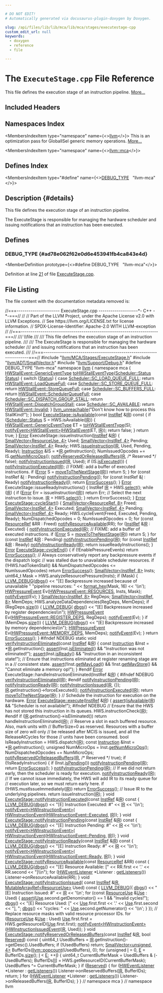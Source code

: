 ```yaml
---

# DO NOT EDIT!
# Automatically generated via docusaurus-plugin-doxygen by Doxygen.

slug: /api/files/lib/lib/mca/lib/mca/stages/executestage-cpp
custom_edit_url: null
keywords:
  - doxygen
  - reference
  - file

---
```





# The `ExecuteStage.cpp` File Reference

<DoxygenPage pluginConfig={pluginConfig}>

This file defines the execution stage of an instruction pipeline. <a href="#details">More...</a>

## Included Headers

<IncludesList>
<IncludesListItem
  filePath="llvm/MCA/Stages/ExecuteStage.h"
  permalink="/docs/api/files/include/include/llvm/include/llvm/mca/include/llvm/mca/stages/executestage-h"
  isLocal="true" />
<IncludesListItem
  filePath="llvm/ADT/SmallVector.h"
  permalink="/docs/api/files/include/include/llvm/include/llvm/adt/smallvector-h"
  isLocal="true" />
<IncludesListItem
  filePath="llvm/Support/Debug.h"
  permalink="/docs/api/files/include/include/llvm/include/llvm/support/debug-h"
  isLocal="true" />
</IncludesList>

## Namespaces Index

<MembersIndex>

<MembersIndexItem
  type="namespace"
  name={<><a href="/docs/api/namespaces/llvm">llvm</a></>}>
This is an optimization pass for GlobalISel generic memory operations. <a href="/docs/api/namespaces/llvm/#details">More...</a>
</MembersIndexItem>

<MembersIndexItem
  type="namespace"
  name={<><a href="/docs/api/namespaces/llvm/mca">llvm::mca</a></>}>
</MembersIndexItem>

</MembersIndex>

## Defines Index

<MembersIndex>

<MembersIndexItem
  type="#define"
  name={<><a href="#ad78e062f62e0d6e453941fb4ca843e4d">DEBUG&#95;TYPE</a>&nbsp;&nbsp;&nbsp;&quot;llvm-mca&quot;</>}>
</MembersIndexItem>

</MembersIndex>

## Description {#details}

This file defines the execution stage of an instruction pipeline.

The ExecuteStage is responsible for managing the hardware scheduler and issuing notifications that an instruction has been executed.

<SectionDefinition>

## Defines

### DEBUG&#95;TYPE {#ad78e062f62e0d6e453941fb4ca843e4d}

<MemberDefinition
  prototype={<>#define DEBUG&#95;TYPE&nbsp;&nbsp;&nbsp;&quot;llvm-mca&quot;</>}>

Definition at line <a href="#l00021">21</a> of file <a href="/docs/api/files/lib/lib/mca/lib/mca/stages/executestage-cpp">ExecuteStage.cpp</a>.
</MemberDefinition>

</SectionDefinition>

## File Listing

The file content with the documentation metadata removed is:

<ProgramListing>

<Link id="l00001" /><CodeLine lineNumber="1"><span class="doxyHighlightComment">//===---------------------- ExecuteStage.cpp --------------------&#42;- C++ -&#42;-===//</span></CodeLine>
<Link id="l00002" /><CodeLine lineNumber="2"><span class="doxyHighlightComment">//</span></CodeLine>
<Link id="l00003" /><CodeLine lineNumber="3"><span class="doxyHighlightComment">// Part of the LLVM Project, under the Apache License v2.0 with LLVM Exceptions.</span></CodeLine>
<Link id="l00004" /><CodeLine lineNumber="4"><span class="doxyHighlightComment">// See https://llvm.org/LICENSE.txt for license information.</span></CodeLine>
<Link id="l00005" /><CodeLine lineNumber="5"><span class="doxyHighlightComment">// SPDX-License-Identifier: Apache-2.0 WITH LLVM-exception</span></CodeLine>
<Link id="l00006" /><CodeLine lineNumber="6"><span class="doxyHighlightComment">//</span></CodeLine>
<Link id="l00007" /><CodeLine lineNumber="7"><span class="doxyHighlightComment">//===----------------------------------------------------------------------===//</span></CodeLine>
<Link id="l00008" /><CodeLine lineNumber="8"><span class="doxyHighlightComment">/// \\file</span></CodeLine>
<Link id="l00009" /><CodeLine lineNumber="9"><span class="doxyHighlightComment">///</span></CodeLine>
<Link id="l00010" /><CodeLine lineNumber="10"><span class="doxyHighlightComment">/// This file defines the execution stage of an instruction pipeline.</span></CodeLine>
<Link id="l00011" /><CodeLine lineNumber="11"><span class="doxyHighlightComment">///</span></CodeLine>
<Link id="l00012" /><CodeLine lineNumber="12"><span class="doxyHighlightComment">/// The ExecuteStage is responsible for managing the hardware scheduler</span></CodeLine>
<Link id="l00013" /><CodeLine lineNumber="13"><span class="doxyHighlightComment">/// and issuing notifications that an instruction has been executed.</span></CodeLine>
<Link id="l00014" /><CodeLine lineNumber="14"><span class="doxyHighlightComment">///</span></CodeLine>
<Link id="l00015" /><CodeLine lineNumber="15"><span class="doxyHighlightComment">//===----------------------------------------------------------------------===//</span></CodeLine>
<Link id="l00016" /><CodeLine lineNumber="16"></CodeLine>
<Link id="l00017" /><CodeLine lineNumber="17"><span class="doxyHighlightPreprocessor">#include &quot;<a href="/docs/api/files/include/include/llvm/include/llvm/mca/include/llvm/mca/stages/executestage-h">llvm/MCA/Stages/ExecuteStage.h</a>&quot;</span></CodeLine>
<Link id="l00018" /><CodeLine lineNumber="18"><span class="doxyHighlightPreprocessor">#include &quot;<a href="/docs/api/files/include/include/llvm/include/llvm/adt/smallvector-h">llvm/ADT/SmallVector.h</a>&quot;</span></CodeLine>
<Link id="l00019" /><CodeLine lineNumber="19"><span class="doxyHighlightPreprocessor">#include &quot;<a href="/docs/api/files/include/include/llvm/include/llvm/support/debug-h">llvm/Support/Debug.h</a>&quot;</span></CodeLine>
<Link id="l00020" /><CodeLine lineNumber="20"></CodeLine>
<Link id="l00021" /><CodeLine lineNumber="21" lineLink="#ad78e062f62e0d6e453941fb4ca843e4d"><span class="doxyHighlightPreprocessor">#define DEBUG&#95;TYPE &quot;llvm-mca&quot;</span></CodeLine>
<Link id="l00022" /><CodeLine lineNumber="22"></CodeLine>
<Link id="l00023" /><CodeLine lineNumber="23"><span class="doxyHighlightKeyword">namespace </span><span class="doxyHighlight"><a href="/docs/api/namespaces/llvm">llvm</a> &#123;</span></CodeLine>
<Link id="l00024" /><CodeLine lineNumber="24"><span class="doxyHighlightKeyword">namespace </span><span class="doxyHighlight">mca &#123;</span></CodeLine>
<Link id="l00025" /><CodeLine lineNumber="25"></CodeLine>
<Link id="l00026" /><CodeLine lineNumber="26" lineLink="/docs/api/namespaces/llvm/mca/#a4e0584cf8ec1e7f29ca720acc8916308"><span class="doxyHighlight"><a href="/docs/api/classes/llvm/mca/hwstallevent/#ae2a9fbbe845b11d6e6b420cc03b36bfe">HWStallEvent::GenericEventType</a> <a href="/docs/api/namespaces/llvm/mca/#a4e0584cf8ec1e7f29ca720acc8916308">toHWStallEventType</a>(<a href="/docs/api/classes/llvm/mca/scheduler/#a00e7e6b87078e432076de80b74dc6251">Scheduler::Status</a> <a href="/docs/api/structs/status">Status</a>) &#123;</span></CodeLine>
<Link id="l00027" /><CodeLine lineNumber="27"><span class="doxyHighlight">  </span><span class="doxyHighlightKeywordFlow">switch</span><span class="doxyHighlight"> (<a href="/docs/api/structs/status">Status</a>) &#123;</span></CodeLine>
<Link id="l00028" /><CodeLine lineNumber="28"><span class="doxyHighlight">  </span><span class="doxyHighlightKeywordFlow">case</span><span class="doxyHighlight"> <a href="/docs/api/classes/llvm/mca/scheduler/#a00e7e6b87078e432076de80b74dc6251a079edf3c8469d81f403046bcb58ba8a9">Scheduler::SC&#95;LOAD&#95;QUEUE&#95;FULL</a>:</span></CodeLine>
<Link id="l00029" /><CodeLine lineNumber="29"><span class="doxyHighlight">    </span><span class="doxyHighlightKeywordFlow">return</span><span class="doxyHighlight"> <a href="/docs/api/classes/llvm/mca/hwstallevent/#ae2a9fbbe845b11d6e6b420cc03b36bfea616d68f09643a599635a6b288985f66d">HWStallEvent::LoadQueueFull</a>;</span></CodeLine>
<Link id="l00030" /><CodeLine lineNumber="30"><span class="doxyHighlight">  </span><span class="doxyHighlightKeywordFlow">case</span><span class="doxyHighlight"> <a href="/docs/api/classes/llvm/mca/scheduler/#a00e7e6b87078e432076de80b74dc6251a5260919cd474bd3101720c9ad53ce962">Scheduler::SC&#95;STORE&#95;QUEUE&#95;FULL</a>:</span></CodeLine>
<Link id="l00031" /><CodeLine lineNumber="31"><span class="doxyHighlight">    </span><span class="doxyHighlightKeywordFlow">return</span><span class="doxyHighlight"> <a href="/docs/api/classes/llvm/mca/hwstallevent/#ae2a9fbbe845b11d6e6b420cc03b36bfeaef9e06654d5b71d1f82fbdc7a3974748">HWStallEvent::StoreQueueFull</a>;</span></CodeLine>
<Link id="l00032" /><CodeLine lineNumber="32"><span class="doxyHighlight">  </span><span class="doxyHighlightKeywordFlow">case</span><span class="doxyHighlight"> <a href="/docs/api/classes/llvm/mca/scheduler/#a00e7e6b87078e432076de80b74dc6251ac32c3257dbcf2b454cc6a5e9fa4e8add">Scheduler::SC&#95;BUFFERS&#95;FULL</a>:</span></CodeLine>
<Link id="l00033" /><CodeLine lineNumber="33"><span class="doxyHighlight">    </span><span class="doxyHighlightKeywordFlow">return</span><span class="doxyHighlight"> <a href="/docs/api/classes/llvm/mca/hwstallevent/#ae2a9fbbe845b11d6e6b420cc03b36bfea591c5fa7c65121dbb25aed287f1bccfc">HWStallEvent::SchedulerQueueFull</a>;</span></CodeLine>
<Link id="l00034" /><CodeLine lineNumber="34"><span class="doxyHighlight">  </span><span class="doxyHighlightKeywordFlow">case</span><span class="doxyHighlight"> <a href="/docs/api/classes/llvm/mca/scheduler/#a00e7e6b87078e432076de80b74dc6251aaa61622c14b5d6d866d685a5d0ca1cf3">Scheduler::SC&#95;DISPATCH&#95;GROUP&#95;STALL</a>:</span></CodeLine>
<Link id="l00035" /><CodeLine lineNumber="35"><span class="doxyHighlight">    </span><span class="doxyHighlightKeywordFlow">return</span><span class="doxyHighlight"> <a href="/docs/api/classes/llvm/mca/hwstallevent/#ae2a9fbbe845b11d6e6b420cc03b36bfeaaf4d54cc1f598419c7036119e840ffb0">HWStallEvent::DispatchGroupStall</a>;</span></CodeLine>
<Link id="l00036" /><CodeLine lineNumber="36"><span class="doxyHighlight">  </span><span class="doxyHighlightKeywordFlow">case</span><span class="doxyHighlight"> <a href="/docs/api/classes/llvm/mca/scheduler/#a00e7e6b87078e432076de80b74dc6251a30471692f55d488e4f76cf1d3f34e6d7">Scheduler::SC&#95;AVAILABLE</a>:</span></CodeLine>
<Link id="l00037" /><CodeLine lineNumber="37"><span class="doxyHighlight">    </span><span class="doxyHighlightKeywordFlow">return</span><span class="doxyHighlight"> <a href="/docs/api/classes/llvm/mca/hwstallevent/#ae2a9fbbe845b11d6e6b420cc03b36bfeabf1a151e95c703975f7072cfb63fd649">HWStallEvent::Invalid</a>;</span></CodeLine>
<Link id="l00038" /><CodeLine lineNumber="38"><span class="doxyHighlight">  &#125;</span></CodeLine>
<Link id="l00039" /><CodeLine lineNumber="39"></CodeLine>
<Link id="l00040" /><CodeLine lineNumber="40"><span class="doxyHighlight">  <a href="/docs/api/files/include/include/llvm/include/llvm/support/errorhandling-h/#ace243f5c25697a1107cce46626b3dc94">llvm&#95;unreachable</a>(</span><span class="doxyHighlightStringLiteral">&quot;Don&#39;t know how to process this StallKind!&quot;</span><span class="doxyHighlight">);</span></CodeLine>
<Link id="l00041" /><CodeLine lineNumber="41"><span class="doxyHighlight">&#125;</span></CodeLine>
<Link id="l00042" /><CodeLine lineNumber="42"></CodeLine>
<Link id="l00043" /><CodeLine lineNumber="43" lineLink="/docs/api/classes/llvm/mca/executestage/#a2f475f283edc7f4c973b827eb341378f"><span class="doxyHighlightKeywordType">bool</span><span class="doxyHighlight"> <a href="/docs/api/classes/llvm/mca/executestage/#a2f475f283edc7f4c973b827eb341378f">ExecuteStage::isAvailable</a>(</span><span class="doxyHighlightKeyword">const</span><span class="doxyHighlight"> <a href="/docs/api/classes/llvm/mca/instref">InstRef</a> &amp;<a href="/docs/api/files/lib/lib/codegen/lib/codegen/globalisel/legalizer-cpp/#a05ab4853f7153e537774d02580e761ec">IR</a>)</span><span class="doxyHighlightKeyword"> const </span><span class="doxyHighlight">&#123;</span></CodeLine>
<Link id="l00044" /><CodeLine lineNumber="44"><span class="doxyHighlight">  </span><span class="doxyHighlightKeywordFlow">if</span><span class="doxyHighlight"> (<a href="/docs/api/classes/llvm/mca/scheduler/#a00e7e6b87078e432076de80b74dc6251">Scheduler::Status</a> S = HWS.isAvailable(<a href="/docs/api/files/lib/lib/codegen/lib/codegen/globalisel/legalizer-cpp/#a05ab4853f7153e537774d02580e761ec">IR</a>)) &#123;</span></CodeLine>
<Link id="l00045" /><CodeLine lineNumber="45"><span class="doxyHighlight">    <a href="/docs/api/classes/llvm/mca/hwstallevent/#ae2a9fbbe845b11d6e6b420cc03b36bfe">HWStallEvent::GenericEventType</a> ET = <a href="/docs/api/namespaces/llvm/mca/#a4e0584cf8ec1e7f29ca720acc8916308">toHWStallEventType</a>(S);</span></CodeLine>
<Link id="l00046" /><CodeLine lineNumber="46"><span class="doxyHighlight">    <a href="/docs/api/classes/llvm/mca/stage/#a5a2650a836659cbcb7639c1e9d8582bd">notifyEvent&lt;HWStallEvent&gt;</a>(<a href="/docs/api/classes/llvm/mca/hwstallevent">HWStallEvent</a>(ET, <a href="/docs/api/files/lib/lib/codegen/lib/codegen/globalisel/legalizer-cpp/#a05ab4853f7153e537774d02580e761ec">IR</a>));</span></CodeLine>
<Link id="l00047" /><CodeLine lineNumber="47"><span class="doxyHighlight">    </span><span class="doxyHighlightKeywordFlow">return</span><span class="doxyHighlight"> </span><span class="doxyHighlightKeyword">false</span><span class="doxyHighlight">;</span></CodeLine>
<Link id="l00048" /><CodeLine lineNumber="48"><span class="doxyHighlight">  &#125;</span></CodeLine>
<Link id="l00049" /><CodeLine lineNumber="49"></CodeLine>
<Link id="l00050" /><CodeLine lineNumber="50"><span class="doxyHighlight">  </span><span class="doxyHighlightKeywordFlow">return</span><span class="doxyHighlight"> </span><span class="doxyHighlightKeyword">true</span><span class="doxyHighlight">;</span></CodeLine>
<Link id="l00051" /><CodeLine lineNumber="51"><span class="doxyHighlight">&#125;</span></CodeLine>
<Link id="l00052" /><CodeLine lineNumber="52"></CodeLine>
<Link id="l00053" /><CodeLine lineNumber="53"><span class="doxyHighlight"><a href="/docs/api/classes/llvm/error">Error</a> ExecuteStage::issueInstruction(<a href="/docs/api/classes/llvm/mca/instref">InstRef</a> &amp;<a href="/docs/api/files/lib/lib/codegen/lib/codegen/globalisel/legalizer-cpp/#a05ab4853f7153e537774d02580e761ec">IR</a>) &#123;</span></CodeLine>
<Link id="l00054" /><CodeLine lineNumber="54"><span class="doxyHighlight">  <a href="/docs/api/classes/llvm/smallvector">SmallVector&lt;ResourceUse, 4&gt;</a> Used;</span></CodeLine>
<Link id="l00055" /><CodeLine lineNumber="55"><span class="doxyHighlight">  <a href="/docs/api/classes/llvm/smallvector">SmallVector&lt;InstRef, 4&gt;</a> Pending;</span></CodeLine>
<Link id="l00056" /><CodeLine lineNumber="56"><span class="doxyHighlight">  <a href="/docs/api/classes/llvm/smallvector">SmallVector&lt;InstRef, 4&gt;</a> Ready;</span></CodeLine>
<Link id="l00057" /><CodeLine lineNumber="57"></CodeLine>
<Link id="l00058" /><CodeLine lineNumber="58"><span class="doxyHighlight">  HWS.<a href="/docs/api/classes/llvm/mca/scheduler/#a216ffefe6fe4a2b566a72228c0bd763d">issueInstruction</a>(<a href="/docs/api/files/lib/lib/codegen/lib/codegen/globalisel/legalizer-cpp/#a05ab4853f7153e537774d02580e761ec">IR</a>, Used, Pending, Ready);</span></CodeLine>
<Link id="l00059" /><CodeLine lineNumber="59"><span class="doxyHighlight">  <a href="/docs/api/classes/llvm/mca/instruction">Instruction</a> &amp;IS = &#42;<a href="/docs/api/files/lib/lib/codegen/lib/codegen/globalisel/legalizer-cpp/#a05ab4853f7153e537774d02580e761ec">IR</a>.getInstruction();</span></CodeLine>
<Link id="l00060" /><CodeLine lineNumber="60"><span class="doxyHighlight">  NumIssuedOpcodes += IS.<a href="/docs/api/classes/llvm/mca/instructionbase/#a4087002e3862771c1973a3df268c97d3">getNumMicroOps</a>();</span></CodeLine>
<Link id="l00061" /><CodeLine lineNumber="61"></CodeLine>
<Link id="l00062" /><CodeLine lineNumber="62"><span class="doxyHighlight">  <a href="/docs/api/classes/llvm/mca/executestage/#a835477504117bd95fb32a9ea60e4b42b">notifyReservedOrReleasedBuffers</a>(<a href="/docs/api/files/lib/lib/codegen/lib/codegen/globalisel/legalizer-cpp/#a05ab4853f7153e537774d02580e761ec">IR</a>, </span><span class="doxyHighlightComment">/&#42; Reserved &#42;/</span><span class="doxyHighlight"> </span><span class="doxyHighlightKeyword">false</span><span class="doxyHighlight">);</span></CodeLine>
<Link id="l00063" /><CodeLine lineNumber="63"></CodeLine>
<Link id="l00064" /><CodeLine lineNumber="64"><span class="doxyHighlight">  <a href="/docs/api/classes/llvm/mca/executestage/#a77887564c07f9dd27b7ad75b5f8bfeb2">notifyInstructionIssued</a>(<a href="/docs/api/files/lib/lib/codegen/lib/codegen/globalisel/legalizer-cpp/#a05ab4853f7153e537774d02580e761ec">IR</a>, Used);</span></CodeLine>
<Link id="l00065" /><CodeLine lineNumber="65"><span class="doxyHighlight">  </span><span class="doxyHighlightKeywordFlow">if</span><span class="doxyHighlight"> (IS.<a href="/docs/api/classes/llvm/mca/instruction/#a12eb7cffeb144db46e8dfe35063a8d90">isExecuted</a>()) &#123;</span></CodeLine>
<Link id="l00066" /><CodeLine lineNumber="66"><span class="doxyHighlight">    <a href="/docs/api/classes/llvm/mca/executestage/#a4ddf17adf885048e4c25d9d0449aa4b8">notifyInstructionExecuted</a>(<a href="/docs/api/files/lib/lib/codegen/lib/codegen/globalisel/legalizer-cpp/#a05ab4853f7153e537774d02580e761ec">IR</a>);</span></CodeLine>
<Link id="l00067" /><CodeLine lineNumber="67"><span class="doxyHighlight">    </span><span class="doxyHighlightComment">// FIXME: add a buffer of executed instructions.</span></CodeLine>
<Link id="l00068" /><CodeLine lineNumber="68"><span class="doxyHighlight">    </span><span class="doxyHighlightKeywordFlow">if</span><span class="doxyHighlight"> (<a href="/docs/api/classes/llvm/error">Error</a> S = <a href="/docs/api/classes/llvm/mca/stage/#a5816a1de7e5ac29482ac337385e120c2">moveToTheNextStage</a>(<a href="/docs/api/files/lib/lib/codegen/lib/codegen/globalisel/legalizer-cpp/#a05ab4853f7153e537774d02580e761ec">IR</a>))</span></CodeLine>
<Link id="l00069" /><CodeLine lineNumber="69"><span class="doxyHighlight">      </span><span class="doxyHighlightKeywordFlow">return</span><span class="doxyHighlight"> S;</span></CodeLine>
<Link id="l00070" /><CodeLine lineNumber="70"><span class="doxyHighlight">  &#125;</span></CodeLine>
<Link id="l00071" /><CodeLine lineNumber="71"></CodeLine>
<Link id="l00072" /><CodeLine lineNumber="72"><span class="doxyHighlight">  </span><span class="doxyHighlightKeywordFlow">for</span><span class="doxyHighlight"> (</span><span class="doxyHighlightKeyword">const</span><span class="doxyHighlight"> InstRef &amp;<a href="/docs/api/files/lib/lib/support/md5-cpp/#ac0eafdc9ee161b71e7af98af736952fd">I</a> : Pending)</span></CodeLine>
<Link id="l00073" /><CodeLine lineNumber="73"><span class="doxyHighlight">    <a href="/docs/api/classes/llvm/mca/executestage/#abc4b047857e33ad1c0049c77c80ca62b">notifyInstructionPending</a>(<a href="/docs/api/files/lib/lib/support/md5-cpp/#ac0eafdc9ee161b71e7af98af736952fd">I</a>);</span></CodeLine>
<Link id="l00074" /><CodeLine lineNumber="74"></CodeLine>
<Link id="l00075" /><CodeLine lineNumber="75"><span class="doxyHighlight">  </span><span class="doxyHighlightKeywordFlow">for</span><span class="doxyHighlight"> (</span><span class="doxyHighlightKeyword">const</span><span class="doxyHighlight"> InstRef &amp;<a href="/docs/api/files/lib/lib/support/md5-cpp/#ac0eafdc9ee161b71e7af98af736952fd">I</a> : Ready)</span></CodeLine>
<Link id="l00076" /><CodeLine lineNumber="76"><span class="doxyHighlight">    <a href="/docs/api/classes/llvm/mca/executestage/#a9fb6fe9824e5ece03a031ed4091027c6">notifyInstructionReady</a>(<a href="/docs/api/files/lib/lib/support/md5-cpp/#ac0eafdc9ee161b71e7af98af736952fd">I</a>);</span></CodeLine>
<Link id="l00077" /><CodeLine lineNumber="77"><span class="doxyHighlight">  </span><span class="doxyHighlightKeywordFlow">return</span><span class="doxyHighlight"> <a href="/docs/api/classes/llvm/errorsuccess">ErrorSuccess</a>();</span></CodeLine>
<Link id="l00078" /><CodeLine lineNumber="78"><span class="doxyHighlight">&#125;</span></CodeLine>
<Link id="l00079" /><CodeLine lineNumber="79"></CodeLine>
<Link id="l00080" /><CodeLine lineNumber="80"><span class="doxyHighlight"><a href="/docs/api/namespaces/llvm/#ac226f3d2b9ca090171a8e0a8cb92c343a902b0d55fddef6f8d651fe1035b7d4bd">Error</a> ExecuteStage::issueReadyInstructions() &#123;</span></CodeLine>
<Link id="l00081" /><CodeLine lineNumber="81"><span class="doxyHighlight">  InstRef <a href="/docs/api/files/lib/lib/codegen/lib/codegen/globalisel/legalizer-cpp/#a05ab4853f7153e537774d02580e761ec">IR</a> = HWS.<a href="/docs/api/classes/llvm/mca/scheduler/#a0113fd8e2f25ac69b90b9ac8ded672f6">select</a>();</span></CodeLine>
<Link id="l00082" /><CodeLine lineNumber="82"><span class="doxyHighlight">  </span><span class="doxyHighlightKeywordFlow">while</span><span class="doxyHighlight"> (<a href="/docs/api/files/lib/lib/codegen/lib/codegen/globalisel/legalizer-cpp/#a05ab4853f7153e537774d02580e761ec">IR</a>) &#123;</span></CodeLine>
<Link id="l00083" /><CodeLine lineNumber="83"><span class="doxyHighlight">    </span><span class="doxyHighlightKeywordFlow">if</span><span class="doxyHighlight"> (<a href="/docs/api/namespaces/llvm/#ac226f3d2b9ca090171a8e0a8cb92c343a902b0d55fddef6f8d651fe1035b7d4bd">Error</a> Err = issueInstruction(<a href="/docs/api/files/lib/lib/codegen/lib/codegen/globalisel/legalizer-cpp/#a05ab4853f7153e537774d02580e761ec">IR</a>))</span></CodeLine>
<Link id="l00084" /><CodeLine lineNumber="84"><span class="doxyHighlight">      </span><span class="doxyHighlightKeywordFlow">return</span><span class="doxyHighlight"> Err;</span></CodeLine>
<Link id="l00085" /><CodeLine lineNumber="85"></CodeLine>
<Link id="l00086" /><CodeLine lineNumber="86"><span class="doxyHighlight">    </span><span class="doxyHighlightComment">// Select the next instruction to issue.</span></CodeLine>
<Link id="l00087" /><CodeLine lineNumber="87"><span class="doxyHighlight">    <a href="/docs/api/files/lib/lib/codegen/lib/codegen/globalisel/legalizer-cpp/#a05ab4853f7153e537774d02580e761ec">IR</a> = HWS.<a href="/docs/api/classes/llvm/mca/scheduler/#a0113fd8e2f25ac69b90b9ac8ded672f6">select</a>();</span></CodeLine>
<Link id="l00088" /><CodeLine lineNumber="88"><span class="doxyHighlight">  &#125;</span></CodeLine>
<Link id="l00089" /><CodeLine lineNumber="89"></CodeLine>
<Link id="l00090" /><CodeLine lineNumber="90"><span class="doxyHighlight">  </span><span class="doxyHighlightKeywordFlow">return</span><span class="doxyHighlight"> ErrorSuccess();</span></CodeLine>
<Link id="l00091" /><CodeLine lineNumber="91"><span class="doxyHighlight">&#125;</span></CodeLine>
<Link id="l00092" /><CodeLine lineNumber="92"></CodeLine>
<Link id="l00093" /><CodeLine lineNumber="93" lineLink="/docs/api/classes/llvm/mca/executestage/#a1a46c32b644b2910e18fcfec055afeae"><span class="doxyHighlight"><a href="/docs/api/classes/llvm/error">Error</a> <a href="/docs/api/classes/llvm/mca/executestage/#a1a46c32b644b2910e18fcfec055afeae">ExecuteStage::cycleStart</a>() &#123;</span></CodeLine>
<Link id="l00094" /><CodeLine lineNumber="94"><span class="doxyHighlight">  <a href="/docs/api/classes/llvm/smallvector">SmallVector&lt;ResourceRef, 8&gt;</a> Freed;</span></CodeLine>
<Link id="l00095" /><CodeLine lineNumber="95"><span class="doxyHighlight">  <a href="/docs/api/classes/llvm/smallvector">SmallVector&lt;InstRef, 4&gt;</a> Executed;</span></CodeLine>
<Link id="l00096" /><CodeLine lineNumber="96"><span class="doxyHighlight">  <a href="/docs/api/classes/llvm/smallvector">SmallVector&lt;InstRef, 4&gt;</a> Pending;</span></CodeLine>
<Link id="l00097" /><CodeLine lineNumber="97"><span class="doxyHighlight">  <a href="/docs/api/classes/llvm/smallvector">SmallVector&lt;InstRef, 4&gt;</a> Ready;</span></CodeLine>
<Link id="l00098" /><CodeLine lineNumber="98"></CodeLine>
<Link id="l00099" /><CodeLine lineNumber="99"><span class="doxyHighlight">  HWS.cycleEvent(Freed, Executed, Pending, Ready);</span></CodeLine>
<Link id="l00100" /><CodeLine lineNumber="100"><span class="doxyHighlight">  NumDispatchedOpcodes = 0;</span></CodeLine>
<Link id="l00101" /><CodeLine lineNumber="101"><span class="doxyHighlight">  NumIssuedOpcodes = 0;</span></CodeLine>
<Link id="l00102" /><CodeLine lineNumber="102"></CodeLine>
<Link id="l00103" /><CodeLine lineNumber="103"><span class="doxyHighlight">  </span><span class="doxyHighlightKeywordFlow">for</span><span class="doxyHighlight"> (</span><span class="doxyHighlightKeyword">const</span><span class="doxyHighlight"> <a href="/docs/api/namespaces/llvm/mca/#a961b7aeaca000c803c0f4b1df4d26c27">ResourceRef</a> &amp;RR : Freed)</span></CodeLine>
<Link id="l00104" /><CodeLine lineNumber="104"><span class="doxyHighlight">    <a href="/docs/api/classes/llvm/mca/executestage/#a06c8aaae52bd37e1add87c0517869f5c">notifyResourceAvailable</a>(RR);</span></CodeLine>
<Link id="l00105" /><CodeLine lineNumber="105"></CodeLine>
<Link id="l00106" /><CodeLine lineNumber="106"><span class="doxyHighlight">  </span><span class="doxyHighlightKeywordFlow">for</span><span class="doxyHighlight"> (<a href="/docs/api/classes/llvm/mca/instref">InstRef</a> &amp;<a href="/docs/api/files/lib/lib/codegen/lib/codegen/globalisel/legalizer-cpp/#a05ab4853f7153e537774d02580e761ec">IR</a> : Executed) &#123;</span></CodeLine>
<Link id="l00107" /><CodeLine lineNumber="107"><span class="doxyHighlight">    <a href="/docs/api/classes/llvm/mca/executestage/#a4ddf17adf885048e4c25d9d0449aa4b8">notifyInstructionExecuted</a>(<a href="/docs/api/files/lib/lib/codegen/lib/codegen/globalisel/legalizer-cpp/#a05ab4853f7153e537774d02580e761ec">IR</a>);</span></CodeLine>
<Link id="l00108" /><CodeLine lineNumber="108"><span class="doxyHighlight">    </span><span class="doxyHighlightComment">// FIXME: add a buffer of executed instructions.</span></CodeLine>
<Link id="l00109" /><CodeLine lineNumber="109"><span class="doxyHighlight">    </span><span class="doxyHighlightKeywordFlow">if</span><span class="doxyHighlight"> (<a href="/docs/api/classes/llvm/error">Error</a> S = <a href="/docs/api/classes/llvm/mca/stage/#a5816a1de7e5ac29482ac337385e120c2">moveToTheNextStage</a>(<a href="/docs/api/files/lib/lib/codegen/lib/codegen/globalisel/legalizer-cpp/#a05ab4853f7153e537774d02580e761ec">IR</a>))</span></CodeLine>
<Link id="l00110" /><CodeLine lineNumber="110"><span class="doxyHighlight">      </span><span class="doxyHighlightKeywordFlow">return</span><span class="doxyHighlight"> S;</span></CodeLine>
<Link id="l00111" /><CodeLine lineNumber="111"><span class="doxyHighlight">  &#125;</span></CodeLine>
<Link id="l00112" /><CodeLine lineNumber="112"></CodeLine>
<Link id="l00113" /><CodeLine lineNumber="113"><span class="doxyHighlight">  </span><span class="doxyHighlightKeywordFlow">for</span><span class="doxyHighlight"> (</span><span class="doxyHighlightKeyword">const</span><span class="doxyHighlight"> <a href="/docs/api/classes/llvm/mca/instref">InstRef</a> &amp;<a href="/docs/api/files/lib/lib/codegen/lib/codegen/globalisel/legalizer-cpp/#a05ab4853f7153e537774d02580e761ec">IR</a> : Pending)</span></CodeLine>
<Link id="l00114" /><CodeLine lineNumber="114"><span class="doxyHighlight">    <a href="/docs/api/classes/llvm/mca/executestage/#abc4b047857e33ad1c0049c77c80ca62b">notifyInstructionPending</a>(<a href="/docs/api/files/lib/lib/codegen/lib/codegen/globalisel/legalizer-cpp/#a05ab4853f7153e537774d02580e761ec">IR</a>);</span></CodeLine>
<Link id="l00115" /><CodeLine lineNumber="115"></CodeLine>
<Link id="l00116" /><CodeLine lineNumber="116"><span class="doxyHighlight">  </span><span class="doxyHighlightKeywordFlow">for</span><span class="doxyHighlight"> (</span><span class="doxyHighlightKeyword">const</span><span class="doxyHighlight"> <a href="/docs/api/classes/llvm/mca/instref">InstRef</a> &amp;<a href="/docs/api/files/lib/lib/codegen/lib/codegen/globalisel/legalizer-cpp/#a05ab4853f7153e537774d02580e761ec">IR</a> : Ready)</span></CodeLine>
<Link id="l00117" /><CodeLine lineNumber="117"><span class="doxyHighlight">    <a href="/docs/api/classes/llvm/mca/executestage/#a9fb6fe9824e5ece03a031ed4091027c6">notifyInstructionReady</a>(<a href="/docs/api/files/lib/lib/codegen/lib/codegen/globalisel/legalizer-cpp/#a05ab4853f7153e537774d02580e761ec">IR</a>);</span></CodeLine>
<Link id="l00118" /><CodeLine lineNumber="118"></CodeLine>
<Link id="l00119" /><CodeLine lineNumber="119"><span class="doxyHighlight">  </span><span class="doxyHighlightKeywordFlow">return</span><span class="doxyHighlight"> issueReadyInstructions();</span></CodeLine>
<Link id="l00120" /><CodeLine lineNumber="120"><span class="doxyHighlight">&#125;</span></CodeLine>
<Link id="l00121" /><CodeLine lineNumber="121"></CodeLine>
<Link id="l00122" /><CodeLine lineNumber="122" lineLink="/docs/api/classes/llvm/mca/executestage/#a37610deca3b50b5c9974ba424c8a7ba7"><span class="doxyHighlight"><a href="/docs/api/classes/llvm/error">Error</a> <a href="/docs/api/classes/llvm/mca/executestage/#a37610deca3b50b5c9974ba424c8a7ba7">ExecuteStage::cycleEnd</a>() &#123;</span></CodeLine>
<Link id="l00123" /><CodeLine lineNumber="123"><span class="doxyHighlight">  </span><span class="doxyHighlightKeywordFlow">if</span><span class="doxyHighlight"> (!EnablePressureEvents)</span></CodeLine>
<Link id="l00124" /><CodeLine lineNumber="124"><span class="doxyHighlight">    </span><span class="doxyHighlightKeywordFlow">return</span><span class="doxyHighlight"> <a href="/docs/api/classes/llvm/errorsuccess">ErrorSuccess</a>();</span></CodeLine>
<Link id="l00125" /><CodeLine lineNumber="125"></CodeLine>
<Link id="l00126" /><CodeLine lineNumber="126"><span class="doxyHighlight">  </span><span class="doxyHighlightComment">// Always conservatively report any backpressure events if the dispatch logic</span></CodeLine>
<Link id="l00127" /><CodeLine lineNumber="127"><span class="doxyHighlight">  </span><span class="doxyHighlightComment">// was stalled due to unavailable scheduler resources.</span></CodeLine>
<Link id="l00128" /><CodeLine lineNumber="128"><span class="doxyHighlight">  </span><span class="doxyHighlightKeywordFlow">if</span><span class="doxyHighlight"> (!HWS.hadTokenStall() &amp;&amp; NumDispatchedOpcodes &lt;= NumIssuedOpcodes)</span></CodeLine>
<Link id="l00129" /><CodeLine lineNumber="129"><span class="doxyHighlight">    </span><span class="doxyHighlightKeywordFlow">return</span><span class="doxyHighlight"> <a href="/docs/api/classes/llvm/errorsuccess">ErrorSuccess</a>();</span></CodeLine>
<Link id="l00130" /><CodeLine lineNumber="130"></CodeLine>
<Link id="l00131" /><CodeLine lineNumber="131"><span class="doxyHighlight">  <a href="/docs/api/classes/llvm/smallvector">SmallVector&lt;InstRef, 8&gt;</a> Insts;</span></CodeLine>
<Link id="l00132" /><CodeLine lineNumber="132"><span class="doxyHighlight">  uint64&#95;t Mask = HWS.analyzeResourcePressure(Insts);</span></CodeLine>
<Link id="l00133" /><CodeLine lineNumber="133"><span class="doxyHighlight">  </span><span class="doxyHighlightKeywordFlow">if</span><span class="doxyHighlight"> (Mask) &#123;</span></CodeLine>
<Link id="l00134" /><CodeLine lineNumber="134"><span class="doxyHighlight">    <a href="/docs/api/files/include/include/llvm/include/llvm/support/debug-h/#a196897517069dda1bdb549e24468f7d7">LLVM&#95;DEBUG</a>(<a href="/docs/api/namespaces/llvm/#a7c46c742c31be54870e2038048e6b391">dbgs</a>() &lt;&lt; </span><span class="doxyHighlightStringLiteral">&quot;&#91;E&#93; Backpressure increased because of unavailable &quot;</span></CodeLine>
<Link id="l00135" /><CodeLine lineNumber="135"><span class="doxyHighlight">                         </span><span class="doxyHighlightStringLiteral">&quot;pipeline resources: &quot;</span></CodeLine>
<Link id="l00136" /><CodeLine lineNumber="136"><span class="doxyHighlight">                      &lt;&lt; <a href="/docs/api/namespaces/llvm/#a90c017a4d672e046b7e98f67edf082ec">format&#95;hex</a>(Mask, 16) &lt;&lt; </span><span class="doxyHighlightCharLiteral">&#39;\\n&#39;</span><span class="doxyHighlight">);</span></CodeLine>
<Link id="l00137" /><CodeLine lineNumber="137"><span class="doxyHighlight">    <a href="/docs/api/classes/llvm/mca/hwpressureevent">HWPressureEvent</a> Ev(<a href="/docs/api/classes/llvm/mca/hwpressureevent/#adfb26ed742fb9cba9a339e39472afdbaa9ab49687d8ecc311352f6bee677180c4">HWPressureEvent::RESOURCES</a>, Insts, Mask);</span></CodeLine>
<Link id="l00138" /><CodeLine lineNumber="138"><span class="doxyHighlight">    <a href="/docs/api/classes/llvm/mca/stage/#a5a2650a836659cbcb7639c1e9d8582bd">notifyEvent</a>(Ev);</span></CodeLine>
<Link id="l00139" /><CodeLine lineNumber="139"><span class="doxyHighlight">  &#125;</span></CodeLine>
<Link id="l00140" /><CodeLine lineNumber="140"></CodeLine>
<Link id="l00141" /><CodeLine lineNumber="141"><span class="doxyHighlight">  <a href="/docs/api/classes/llvm/smallvector">SmallVector&lt;InstRef, 8&gt;</a> RegDeps;</span></CodeLine>
<Link id="l00142" /><CodeLine lineNumber="142"><span class="doxyHighlight">  <a href="/docs/api/classes/llvm/smallvector">SmallVector&lt;InstRef, 8&gt;</a> MemDeps;</span></CodeLine>
<Link id="l00143" /><CodeLine lineNumber="143"><span class="doxyHighlight">  HWS.analyzeDataDependencies(RegDeps, MemDeps);</span></CodeLine>
<Link id="l00144" /><CodeLine lineNumber="144"><span class="doxyHighlight">  </span><span class="doxyHighlightKeywordFlow">if</span><span class="doxyHighlight"> (RegDeps.<a href="/docs/api/classes/llvm/smallvectortemplatecommon/#a1c479a8c434377c2b8cb056bdfdfc201">size</a>()) &#123;</span></CodeLine>
<Link id="l00145" /><CodeLine lineNumber="145"><span class="doxyHighlight">    <a href="/docs/api/files/include/include/llvm/include/llvm/support/debug-h/#a196897517069dda1bdb549e24468f7d7">LLVM&#95;DEBUG</a>(</span></CodeLine>
<Link id="l00146" /><CodeLine lineNumber="146"><span class="doxyHighlight">        <a href="/docs/api/namespaces/llvm/#a7c46c742c31be54870e2038048e6b391">dbgs</a>() &lt;&lt; </span><span class="doxyHighlightStringLiteral">&quot;&#91;E&#93; Backpressure increased by register dependencies\\n&quot;</span><span class="doxyHighlight">);</span></CodeLine>
<Link id="l00147" /><CodeLine lineNumber="147"><span class="doxyHighlight">    <a href="/docs/api/classes/llvm/mca/hwpressureevent">HWPressureEvent</a> Ev(<a href="/docs/api/classes/llvm/mca/hwpressureevent/#adfb26ed742fb9cba9a339e39472afdbaa2d42b099c4456a336bb28534905732fb">HWPressureEvent::REGISTER&#95;DEPS</a>, RegDeps);</span></CodeLine>
<Link id="l00148" /><CodeLine lineNumber="148"><span class="doxyHighlight">    <a href="/docs/api/classes/llvm/mca/stage/#a5a2650a836659cbcb7639c1e9d8582bd">notifyEvent</a>(Ev);</span></CodeLine>
<Link id="l00149" /><CodeLine lineNumber="149"><span class="doxyHighlight">  &#125;</span></CodeLine>
<Link id="l00150" /><CodeLine lineNumber="150"></CodeLine>
<Link id="l00151" /><CodeLine lineNumber="151"><span class="doxyHighlight">  </span><span class="doxyHighlightKeywordFlow">if</span><span class="doxyHighlight"> (MemDeps.<a href="/docs/api/classes/llvm/smallvectortemplatecommon/#a1c479a8c434377c2b8cb056bdfdfc201">size</a>()) &#123;</span></CodeLine>
<Link id="l00152" /><CodeLine lineNumber="152"><span class="doxyHighlight">    <a href="/docs/api/files/include/include/llvm/include/llvm/support/debug-h/#a196897517069dda1bdb549e24468f7d7">LLVM&#95;DEBUG</a>(<a href="/docs/api/namespaces/llvm/#a7c46c742c31be54870e2038048e6b391">dbgs</a>() &lt;&lt; </span><span class="doxyHighlightStringLiteral">&quot;&#91;E&#93; Backpressure increased by memory dependencies\\n&quot;</span><span class="doxyHighlight">);</span></CodeLine>
<Link id="l00153" /><CodeLine lineNumber="153"><span class="doxyHighlight">    <a href="/docs/api/classes/llvm/mca/hwpressureevent">HWPressureEvent</a> Ev(<a href="/docs/api/classes/llvm/mca/hwpressureevent/#adfb26ed742fb9cba9a339e39472afdbaa3fd83fe28075165ab270763c5c098da3">HWPressureEvent::MEMORY&#95;DEPS</a>, MemDeps);</span></CodeLine>
<Link id="l00154" /><CodeLine lineNumber="154"><span class="doxyHighlight">    <a href="/docs/api/classes/llvm/mca/stage/#a5a2650a836659cbcb7639c1e9d8582bd">notifyEvent</a>(Ev);</span></CodeLine>
<Link id="l00155" /><CodeLine lineNumber="155"><span class="doxyHighlight">  &#125;</span></CodeLine>
<Link id="l00156" /><CodeLine lineNumber="156"></CodeLine>
<Link id="l00157" /><CodeLine lineNumber="157"><span class="doxyHighlight">  </span><span class="doxyHighlightKeywordFlow">return</span><span class="doxyHighlight"> <a href="/docs/api/classes/llvm/errorsuccess">ErrorSuccess</a>();</span></CodeLine>
<Link id="l00158" /><CodeLine lineNumber="158"><span class="doxyHighlight">&#125;</span></CodeLine>
<Link id="l00159" /><CodeLine lineNumber="159"></CodeLine>
<Link id="l00160" /><CodeLine lineNumber="160"><span class="doxyHighlightPreprocessor">#ifndef NDEBUG</span></CodeLine>
<Link id="l00161" /><CodeLine lineNumber="161" lineLink="/docs/api/namespaces/llvm/mca/#ab24e9ac7e416812424904af7a1da17c3"><span class="doxyHighlightKeyword">static</span><span class="doxyHighlight"> </span><span class="doxyHighlightKeywordType">void</span><span class="doxyHighlight"> <a href="/docs/api/namespaces/llvm/mca/#ab24e9ac7e416812424904af7a1da17c3">verifyInstructionEliminated</a>(</span><span class="doxyHighlightKeyword">const</span><span class="doxyHighlight"> <a href="/docs/api/classes/llvm/mca/instref">InstRef</a> &amp;<a href="/docs/api/files/lib/lib/codegen/lib/codegen/globalisel/legalizer-cpp/#a05ab4853f7153e537774d02580e761ec">IR</a>) &#123;</span></CodeLine>
<Link id="l00162" /><CodeLine lineNumber="162"><span class="doxyHighlight">  </span><span class="doxyHighlightKeyword">const</span><span class="doxyHighlight"> <a href="/docs/api/classes/llvm/mca/instruction">Instruction</a> &amp;Inst = &#42;<a href="/docs/api/files/lib/lib/codegen/lib/codegen/globalisel/legalizer-cpp/#a05ab4853f7153e537774d02580e761ec">IR</a>.getInstruction();</span></CodeLine>
<Link id="l00163" /><CodeLine lineNumber="163"><span class="doxyHighlight">  <a href="/docs/api/files/lib/lib/target/lib/target/amdgpu/silowercontrolflow-cpp/#a4868c5d81c5ccc98c47aeab6244346a0">assert</a>(Inst.<a href="/docs/api/classes/llvm/mca/instruction/#a0fcf55600b7c6a8445759b4f84eb1fb3">isEliminated</a>() &amp;&amp; </span><span class="doxyHighlightStringLiteral">&quot;Instruction was not eliminated!&quot;</span><span class="doxyHighlight">);</span></CodeLine>
<Link id="l00164" /><CodeLine lineNumber="164"><span class="doxyHighlight">  <a href="/docs/api/files/lib/lib/target/lib/target/amdgpu/silowercontrolflow-cpp/#a4868c5d81c5ccc98c47aeab6244346a0">assert</a>(Inst.<a href="/docs/api/classes/llvm/mca/instruction/#a8bb47a248d88005ef524178ebfc9b47a">isReady</a>() &amp;&amp; </span><span class="doxyHighlightStringLiteral">&quot;Instruction in an inconsistent state!&quot;</span><span class="doxyHighlight">);</span></CodeLine>
<Link id="l00165" /><CodeLine lineNumber="165"></CodeLine>
<Link id="l00166" /><CodeLine lineNumber="166"><span class="doxyHighlight">  </span><span class="doxyHighlightComment">// Ensure that instructions eliminated at register renaming stage are in a</span></CodeLine>
<Link id="l00167" /><CodeLine lineNumber="167"><span class="doxyHighlight">  </span><span class="doxyHighlightComment">// consistent state.</span></CodeLine>
<Link id="l00168" /><CodeLine lineNumber="168"><span class="doxyHighlight">  <a href="/docs/api/files/lib/lib/target/lib/target/amdgpu/silowercontrolflow-cpp/#a4868c5d81c5ccc98c47aeab6244346a0">assert</a>(!Inst.<a href="/docs/api/classes/llvm/mca/instructionbase/#a7199990164d08ec4d05a8cd27c5e26e1">getMayLoad</a>() &amp;&amp; !Inst.<a href="/docs/api/classes/llvm/mca/instructionbase/#a5d09368edd0f5643e14319d8c2381fc5">getMayStore</a>() &amp;&amp;</span></CodeLine>
<Link id="l00169" /><CodeLine lineNumber="169"><span class="doxyHighlight">         </span><span class="doxyHighlightStringLiteral">&quot;Cannot eliminate a memory op!&quot;</span><span class="doxyHighlight">);</span></CodeLine>
<Link id="l00170" /><CodeLine lineNumber="170"><span class="doxyHighlight">&#125;</span></CodeLine>
<Link id="l00171" /><CodeLine lineNumber="171"><span class="doxyHighlightPreprocessor">#endif</span></CodeLine>
<Link id="l00172" /><CodeLine lineNumber="172"></CodeLine>
<Link id="l00173" /><CodeLine lineNumber="173"><span class="doxyHighlight"><a href="/docs/api/classes/llvm/error">Error</a> ExecuteStage::handleInstructionEliminated(InstRef &amp;<a href="/docs/api/files/lib/lib/codegen/lib/codegen/globalisel/legalizer-cpp/#a05ab4853f7153e537774d02580e761ec">IR</a>) &#123;</span></CodeLine>
<Link id="l00174" /><CodeLine lineNumber="174"><span class="doxyHighlightPreprocessor">#ifndef NDEBUG</span></CodeLine>
<Link id="l00175" /><CodeLine lineNumber="175"><span class="doxyHighlight">  <a href="/docs/api/namespaces/llvm/mca/#ab24e9ac7e416812424904af7a1da17c3">verifyInstructionEliminated</a>(<a href="/docs/api/files/lib/lib/codegen/lib/codegen/globalisel/legalizer-cpp/#a05ab4853f7153e537774d02580e761ec">IR</a>);</span></CodeLine>
<Link id="l00176" /><CodeLine lineNumber="176"><span class="doxyHighlightPreprocessor">#endif</span></CodeLine>
<Link id="l00177" /><CodeLine lineNumber="177"><span class="doxyHighlight">  <a href="/docs/api/classes/llvm/mca/executestage/#abc4b047857e33ad1c0049c77c80ca62b">notifyInstructionPending</a>(<a href="/docs/api/files/lib/lib/codegen/lib/codegen/globalisel/legalizer-cpp/#a05ab4853f7153e537774d02580e761ec">IR</a>);</span></CodeLine>
<Link id="l00178" /><CodeLine lineNumber="178"><span class="doxyHighlight">  <a href="/docs/api/classes/llvm/mca/executestage/#a9fb6fe9824e5ece03a031ed4091027c6">notifyInstructionReady</a>(<a href="/docs/api/files/lib/lib/codegen/lib/codegen/globalisel/legalizer-cpp/#a05ab4853f7153e537774d02580e761ec">IR</a>);</span></CodeLine>
<Link id="l00179" /><CodeLine lineNumber="179"><span class="doxyHighlight">  <a href="/docs/api/classes/llvm/mca/executestage/#a77887564c07f9dd27b7ad75b5f8bfeb2">notifyInstructionIssued</a>(<a href="/docs/api/files/lib/lib/codegen/lib/codegen/globalisel/legalizer-cpp/#a05ab4853f7153e537774d02580e761ec">IR</a>, &#123;&#125;);</span></CodeLine>
<Link id="l00180" /><CodeLine lineNumber="180"><span class="doxyHighlight">  <a href="/docs/api/files/lib/lib/codegen/lib/codegen/globalisel/legalizer-cpp/#a05ab4853f7153e537774d02580e761ec">IR</a>.getInstruction()-&gt;forceExecuted();</span></CodeLine>
<Link id="l00181" /><CodeLine lineNumber="181"><span class="doxyHighlight">  <a href="/docs/api/classes/llvm/mca/executestage/#a4ddf17adf885048e4c25d9d0449aa4b8">notifyInstructionExecuted</a>(<a href="/docs/api/files/lib/lib/codegen/lib/codegen/globalisel/legalizer-cpp/#a05ab4853f7153e537774d02580e761ec">IR</a>);</span></CodeLine>
<Link id="l00182" /><CodeLine lineNumber="182"><span class="doxyHighlight">  </span><span class="doxyHighlightKeywordFlow">return</span><span class="doxyHighlight"> <a href="/docs/api/classes/llvm/mca/stage/#a5816a1de7e5ac29482ac337385e120c2">moveToTheNextStage</a>(<a href="/docs/api/files/lib/lib/codegen/lib/codegen/globalisel/legalizer-cpp/#a05ab4853f7153e537774d02580e761ec">IR</a>);</span></CodeLine>
<Link id="l00183" /><CodeLine lineNumber="183"><span class="doxyHighlight">&#125;</span></CodeLine>
<Link id="l00184" /><CodeLine lineNumber="184"></CodeLine>
<Link id="l00185" /><CodeLine lineNumber="185"><span class="doxyHighlightComment">// Schedule the instruction for execution on the hardware.</span></CodeLine>
<Link id="l00186" /><CodeLine lineNumber="186" lineLink="/docs/api/classes/llvm/mca/executestage/#ab745e03cf7c86d0b422cca9650a10175"><span class="doxyHighlight"><a href="/docs/api/classes/llvm/error">Error</a> <a href="/docs/api/classes/llvm/mca/executestage/#ab745e03cf7c86d0b422cca9650a10175">ExecuteStage::execute</a>(<a href="/docs/api/classes/llvm/mca/instref">InstRef</a> &amp;<a href="/docs/api/files/lib/lib/codegen/lib/codegen/globalisel/legalizer-cpp/#a05ab4853f7153e537774d02580e761ec">IR</a>) &#123;</span></CodeLine>
<Link id="l00187" /><CodeLine lineNumber="187"><span class="doxyHighlight">  <a href="/docs/api/files/lib/lib/target/lib/target/amdgpu/silowercontrolflow-cpp/#a4868c5d81c5ccc98c47aeab6244346a0">assert</a>(<a href="/docs/api/classes/llvm/mca/executestage/#a2f475f283edc7f4c973b827eb341378f">isAvailable</a>(<a href="/docs/api/files/lib/lib/codegen/lib/codegen/globalisel/legalizer-cpp/#a05ab4853f7153e537774d02580e761ec">IR</a>) &amp;&amp; </span><span class="doxyHighlightStringLiteral">&quot;Scheduler is not available!&quot;</span><span class="doxyHighlight">);</span></CodeLine>
<Link id="l00188" /><CodeLine lineNumber="188"></CodeLine>
<Link id="l00189" /><CodeLine lineNumber="189"><span class="doxyHighlightPreprocessor">#ifndef NDEBUG</span></CodeLine>
<Link id="l00190" /><CodeLine lineNumber="190"><span class="doxyHighlight">  </span><span class="doxyHighlightComment">// Ensure that the HWS has not stored this instruction in its queues.</span></CodeLine>
<Link id="l00191" /><CodeLine lineNumber="191"><span class="doxyHighlight">  HWS.instructionCheck(<a href="/docs/api/files/lib/lib/codegen/lib/codegen/globalisel/legalizer-cpp/#a05ab4853f7153e537774d02580e761ec">IR</a>);</span></CodeLine>
<Link id="l00192" /><CodeLine lineNumber="192"><span class="doxyHighlightPreprocessor">#endif</span></CodeLine>
<Link id="l00193" /><CodeLine lineNumber="193"></CodeLine>
<Link id="l00194" /><CodeLine lineNumber="194"><span class="doxyHighlight">  </span><span class="doxyHighlightKeywordFlow">if</span><span class="doxyHighlight"> (<a href="/docs/api/files/lib/lib/codegen/lib/codegen/globalisel/legalizer-cpp/#a05ab4853f7153e537774d02580e761ec">IR</a>.getInstruction()-&gt;isEliminated())</span></CodeLine>
<Link id="l00195" /><CodeLine lineNumber="195"><span class="doxyHighlight">    </span><span class="doxyHighlightKeywordFlow">return</span><span class="doxyHighlight"> handleInstructionEliminated(<a href="/docs/api/files/lib/lib/codegen/lib/codegen/globalisel/legalizer-cpp/#a05ab4853f7153e537774d02580e761ec">IR</a>);</span></CodeLine>
<Link id="l00196" /><CodeLine lineNumber="196"></CodeLine>
<Link id="l00197" /><CodeLine lineNumber="197"><span class="doxyHighlight">  </span><span class="doxyHighlightComment">// Reserve a slot in each buffered resource. Also, mark units with</span></CodeLine>
<Link id="l00198" /><CodeLine lineNumber="198"><span class="doxyHighlight">  </span><span class="doxyHighlightComment">// BufferSize=0 as reserved. Resources with a buffer size of zero will only</span></CodeLine>
<Link id="l00199" /><CodeLine lineNumber="199"><span class="doxyHighlight">  </span><span class="doxyHighlightComment">// be released after MCIS is issued, and all the ReleaseAtCycles for those</span></CodeLine>
<Link id="l00200" /><CodeLine lineNumber="200"><span class="doxyHighlight">  </span><span class="doxyHighlightComment">// units have been consumed.</span></CodeLine>
<Link id="l00201" /><CodeLine lineNumber="201"><span class="doxyHighlight">  </span><span class="doxyHighlightKeywordType">bool</span><span class="doxyHighlight"> IsReadyInstruction = HWS.dispatch(<a href="/docs/api/files/lib/lib/codegen/lib/codegen/globalisel/legalizer-cpp/#a05ab4853f7153e537774d02580e761ec">IR</a>);</span></CodeLine>
<Link id="l00202" /><CodeLine lineNumber="202"><span class="doxyHighlight">  </span><span class="doxyHighlightKeyword">const</span><span class="doxyHighlight"> <a href="/docs/api/classes/llvm/mca/instruction">Instruction</a> &amp;Inst = &#42;<a href="/docs/api/files/lib/lib/codegen/lib/codegen/globalisel/legalizer-cpp/#a05ab4853f7153e537774d02580e761ec">IR</a>.getInstruction();</span></CodeLine>
<Link id="l00203" /><CodeLine lineNumber="203"><span class="doxyHighlight">  </span><span class="doxyHighlightKeywordType">unsigned</span><span class="doxyHighlight"> NumMicroOps = Inst.<a href="/docs/api/classes/llvm/mca/instructionbase/#a4087002e3862771c1973a3df268c97d3">getNumMicroOps</a>();</span></CodeLine>
<Link id="l00204" /><CodeLine lineNumber="204"><span class="doxyHighlight">  NumDispatchedOpcodes += NumMicroOps;</span></CodeLine>
<Link id="l00205" /><CodeLine lineNumber="205"><span class="doxyHighlight">  <a href="/docs/api/classes/llvm/mca/executestage/#a835477504117bd95fb32a9ea60e4b42b">notifyReservedOrReleasedBuffers</a>(<a href="/docs/api/files/lib/lib/codegen/lib/codegen/globalisel/legalizer-cpp/#a05ab4853f7153e537774d02580e761ec">IR</a>, </span><span class="doxyHighlightComment">/&#42; Reserved &#42;/</span><span class="doxyHighlight"> </span><span class="doxyHighlightKeyword">true</span><span class="doxyHighlight">);</span></CodeLine>
<Link id="l00206" /><CodeLine lineNumber="206"></CodeLine>
<Link id="l00207" /><CodeLine lineNumber="207"><span class="doxyHighlight">  </span><span class="doxyHighlightKeywordFlow">if</span><span class="doxyHighlight"> (!IsReadyInstruction) &#123;</span></CodeLine>
<Link id="l00208" /><CodeLine lineNumber="208"><span class="doxyHighlight">    </span><span class="doxyHighlightKeywordFlow">if</span><span class="doxyHighlight"> (Inst.<a href="/docs/api/classes/llvm/mca/instruction/#aed04cdcdcafe3907e7cc831734e0c945">isPending</a>())</span></CodeLine>
<Link id="l00209" /><CodeLine lineNumber="209"><span class="doxyHighlight">      <a href="/docs/api/classes/llvm/mca/executestage/#abc4b047857e33ad1c0049c77c80ca62b">notifyInstructionPending</a>(<a href="/docs/api/files/lib/lib/codegen/lib/codegen/globalisel/legalizer-cpp/#a05ab4853f7153e537774d02580e761ec">IR</a>);</span></CodeLine>
<Link id="l00210" /><CodeLine lineNumber="210"><span class="doxyHighlight">    </span><span class="doxyHighlightKeywordFlow">return</span><span class="doxyHighlight"> <a href="/docs/api/classes/llvm/errorsuccess">ErrorSuccess</a>();</span></CodeLine>
<Link id="l00211" /><CodeLine lineNumber="211"><span class="doxyHighlight">  &#125;</span></CodeLine>
<Link id="l00212" /><CodeLine lineNumber="212"></CodeLine>
<Link id="l00213" /><CodeLine lineNumber="213"><span class="doxyHighlight">  <a href="/docs/api/classes/llvm/mca/executestage/#abc4b047857e33ad1c0049c77c80ca62b">notifyInstructionPending</a>(<a href="/docs/api/files/lib/lib/codegen/lib/codegen/globalisel/legalizer-cpp/#a05ab4853f7153e537774d02580e761ec">IR</a>);</span></CodeLine>
<Link id="l00214" /><CodeLine lineNumber="214"></CodeLine>
<Link id="l00215" /><CodeLine lineNumber="215"><span class="doxyHighlight">  </span><span class="doxyHighlightComment">// If we did not return early, then the scheduler is ready for execution.</span></CodeLine>
<Link id="l00216" /><CodeLine lineNumber="216"><span class="doxyHighlight">  <a href="/docs/api/classes/llvm/mca/executestage/#a9fb6fe9824e5ece03a031ed4091027c6">notifyInstructionReady</a>(<a href="/docs/api/files/lib/lib/codegen/lib/codegen/globalisel/legalizer-cpp/#a05ab4853f7153e537774d02580e761ec">IR</a>);</span></CodeLine>
<Link id="l00217" /><CodeLine lineNumber="217"></CodeLine>
<Link id="l00218" /><CodeLine lineNumber="218"><span class="doxyHighlight">  </span><span class="doxyHighlightComment">// If we cannot issue immediately, the HWS will add IR to its ready queue for</span></CodeLine>
<Link id="l00219" /><CodeLine lineNumber="219"><span class="doxyHighlight">  </span><span class="doxyHighlightComment">// execution later, so we must return early here.</span></CodeLine>
<Link id="l00220" /><CodeLine lineNumber="220"><span class="doxyHighlight">  </span><span class="doxyHighlightKeywordFlow">if</span><span class="doxyHighlight"> (!HWS.mustIssueImmediately(<a href="/docs/api/files/lib/lib/codegen/lib/codegen/globalisel/legalizer-cpp/#a05ab4853f7153e537774d02580e761ec">IR</a>))</span></CodeLine>
<Link id="l00221" /><CodeLine lineNumber="221"><span class="doxyHighlight">    </span><span class="doxyHighlightKeywordFlow">return</span><span class="doxyHighlight"> <a href="/docs/api/classes/llvm/errorsuccess">ErrorSuccess</a>();</span></CodeLine>
<Link id="l00222" /><CodeLine lineNumber="222"></CodeLine>
<Link id="l00223" /><CodeLine lineNumber="223"><span class="doxyHighlight">  </span><span class="doxyHighlightComment">// Issue IR to the underlying pipelines.</span></CodeLine>
<Link id="l00224" /><CodeLine lineNumber="224"><span class="doxyHighlight">  </span><span class="doxyHighlightKeywordFlow">return</span><span class="doxyHighlight"> issueInstruction(<a href="/docs/api/files/lib/lib/codegen/lib/codegen/globalisel/legalizer-cpp/#a05ab4853f7153e537774d02580e761ec">IR</a>);</span></CodeLine>
<Link id="l00225" /><CodeLine lineNumber="225"><span class="doxyHighlight">&#125;</span></CodeLine>
<Link id="l00226" /><CodeLine lineNumber="226"></CodeLine>
<Link id="l00227" /><CodeLine lineNumber="227" lineLink="/docs/api/classes/llvm/mca/executestage/#a4ddf17adf885048e4c25d9d0449aa4b8"><span class="doxyHighlightKeywordType">void</span><span class="doxyHighlight"> <a href="/docs/api/classes/llvm/mca/executestage/#a4ddf17adf885048e4c25d9d0449aa4b8">ExecuteStage::notifyInstructionExecuted</a>(</span><span class="doxyHighlightKeyword">const</span><span class="doxyHighlight"> <a href="/docs/api/classes/llvm/mca/instref">InstRef</a> &amp;<a href="/docs/api/files/lib/lib/codegen/lib/codegen/globalisel/legalizer-cpp/#a05ab4853f7153e537774d02580e761ec">IR</a>)</span><span class="doxyHighlightKeyword"> const </span><span class="doxyHighlight">&#123;</span></CodeLine>
<Link id="l00228" /><CodeLine lineNumber="228"><span class="doxyHighlight">  <a href="/docs/api/files/include/include/llvm/include/llvm/support/debug-h/#a196897517069dda1bdb549e24468f7d7">LLVM&#95;DEBUG</a>(<a href="/docs/api/namespaces/llvm/#a7c46c742c31be54870e2038048e6b391">dbgs</a>() &lt;&lt; </span><span class="doxyHighlightStringLiteral">&quot;&#91;E&#93; Instruction Executed: #&quot;</span><span class="doxyHighlight"> &lt;&lt; <a href="/docs/api/files/lib/lib/codegen/lib/codegen/globalisel/legalizer-cpp/#a05ab4853f7153e537774d02580e761ec">IR</a> &lt;&lt; </span><span class="doxyHighlightCharLiteral">&#39;\\n&#39;</span><span class="doxyHighlight">);</span></CodeLine>
<Link id="l00229" /><CodeLine lineNumber="229"><span class="doxyHighlight">  <a href="/docs/api/classes/llvm/mca/stage/#a5a2650a836659cbcb7639c1e9d8582bd">notifyEvent&lt;HWInstructionEvent&gt;</a>(</span></CodeLine>
<Link id="l00230" /><CodeLine lineNumber="230"><span class="doxyHighlight">      <a href="/docs/api/classes/llvm/mca/hwinstructionevent">HWInstructionEvent</a>(<a href="/docs/api/classes/llvm/mca/hwinstructionevent/#a8169c917f54cc2624dd536acdc5c5e52a4d10e4fc3ead3a12ec1a142ba118e4a6">HWInstructionEvent::Executed</a>, <a href="/docs/api/files/lib/lib/codegen/lib/codegen/globalisel/legalizer-cpp/#a05ab4853f7153e537774d02580e761ec">IR</a>));</span></CodeLine>
<Link id="l00231" /><CodeLine lineNumber="231"><span class="doxyHighlight">&#125;</span></CodeLine>
<Link id="l00232" /><CodeLine lineNumber="232"></CodeLine>
<Link id="l00233" /><CodeLine lineNumber="233" lineLink="/docs/api/classes/llvm/mca/executestage/#abc4b047857e33ad1c0049c77c80ca62b"><span class="doxyHighlightKeywordType">void</span><span class="doxyHighlight"> <a href="/docs/api/classes/llvm/mca/executestage/#abc4b047857e33ad1c0049c77c80ca62b">ExecuteStage::notifyInstructionPending</a>(</span><span class="doxyHighlightKeyword">const</span><span class="doxyHighlight"> <a href="/docs/api/classes/llvm/mca/instref">InstRef</a> &amp;<a href="/docs/api/files/lib/lib/codegen/lib/codegen/globalisel/legalizer-cpp/#a05ab4853f7153e537774d02580e761ec">IR</a>)</span><span class="doxyHighlightKeyword"> const </span><span class="doxyHighlight">&#123;</span></CodeLine>
<Link id="l00234" /><CodeLine lineNumber="234"><span class="doxyHighlight">  <a href="/docs/api/files/include/include/llvm/include/llvm/support/debug-h/#a196897517069dda1bdb549e24468f7d7">LLVM&#95;DEBUG</a>(<a href="/docs/api/namespaces/llvm/#a7c46c742c31be54870e2038048e6b391">dbgs</a>() &lt;&lt; </span><span class="doxyHighlightStringLiteral">&quot;&#91;E&#93; Instruction Pending: #&quot;</span><span class="doxyHighlight"> &lt;&lt; <a href="/docs/api/files/lib/lib/codegen/lib/codegen/globalisel/legalizer-cpp/#a05ab4853f7153e537774d02580e761ec">IR</a> &lt;&lt; </span><span class="doxyHighlightCharLiteral">&#39;\\n&#39;</span><span class="doxyHighlight">);</span></CodeLine>
<Link id="l00235" /><CodeLine lineNumber="235"><span class="doxyHighlight">  <a href="/docs/api/classes/llvm/mca/stage/#a5a2650a836659cbcb7639c1e9d8582bd">notifyEvent&lt;HWInstructionEvent&gt;</a>(</span></CodeLine>
<Link id="l00236" /><CodeLine lineNumber="236"><span class="doxyHighlight">      <a href="/docs/api/classes/llvm/mca/hwinstructionevent">HWInstructionEvent</a>(<a href="/docs/api/classes/llvm/mca/hwinstructionevent/#a8169c917f54cc2624dd536acdc5c5e52ac3ea03c95905cfc942bc51170efcd248">HWInstructionEvent::Pending</a>, <a href="/docs/api/files/lib/lib/codegen/lib/codegen/globalisel/legalizer-cpp/#a05ab4853f7153e537774d02580e761ec">IR</a>));</span></CodeLine>
<Link id="l00237" /><CodeLine lineNumber="237"><span class="doxyHighlight">&#125;</span></CodeLine>
<Link id="l00238" /><CodeLine lineNumber="238"></CodeLine>
<Link id="l00239" /><CodeLine lineNumber="239" lineLink="/docs/api/classes/llvm/mca/executestage/#a9fb6fe9824e5ece03a031ed4091027c6"><span class="doxyHighlightKeywordType">void</span><span class="doxyHighlight"> <a href="/docs/api/classes/llvm/mca/executestage/#a9fb6fe9824e5ece03a031ed4091027c6">ExecuteStage::notifyInstructionReady</a>(</span><span class="doxyHighlightKeyword">const</span><span class="doxyHighlight"> <a href="/docs/api/classes/llvm/mca/instref">InstRef</a> &amp;<a href="/docs/api/files/lib/lib/codegen/lib/codegen/globalisel/legalizer-cpp/#a05ab4853f7153e537774d02580e761ec">IR</a>)</span><span class="doxyHighlightKeyword"> const </span><span class="doxyHighlight">&#123;</span></CodeLine>
<Link id="l00240" /><CodeLine lineNumber="240"><span class="doxyHighlight">  <a href="/docs/api/files/include/include/llvm/include/llvm/support/debug-h/#a196897517069dda1bdb549e24468f7d7">LLVM&#95;DEBUG</a>(<a href="/docs/api/namespaces/llvm/#a7c46c742c31be54870e2038048e6b391">dbgs</a>() &lt;&lt; </span><span class="doxyHighlightStringLiteral">&quot;&#91;E&#93; Instruction Ready: #&quot;</span><span class="doxyHighlight"> &lt;&lt; <a href="/docs/api/files/lib/lib/codegen/lib/codegen/globalisel/legalizer-cpp/#a05ab4853f7153e537774d02580e761ec">IR</a> &lt;&lt; </span><span class="doxyHighlightCharLiteral">&#39;\\n&#39;</span><span class="doxyHighlight">);</span></CodeLine>
<Link id="l00241" /><CodeLine lineNumber="241"><span class="doxyHighlight">  <a href="/docs/api/classes/llvm/mca/stage/#a5a2650a836659cbcb7639c1e9d8582bd">notifyEvent&lt;HWInstructionEvent&gt;</a>(</span></CodeLine>
<Link id="l00242" /><CodeLine lineNumber="242"><span class="doxyHighlight">      <a href="/docs/api/classes/llvm/mca/hwinstructionevent">HWInstructionEvent</a>(<a href="/docs/api/classes/llvm/mca/hwinstructionevent/#a8169c917f54cc2624dd536acdc5c5e52adb5217b7a234dc05fdea6bce972cd859">HWInstructionEvent::Ready</a>, <a href="/docs/api/files/lib/lib/codegen/lib/codegen/globalisel/legalizer-cpp/#a05ab4853f7153e537774d02580e761ec">IR</a>));</span></CodeLine>
<Link id="l00243" /><CodeLine lineNumber="243"><span class="doxyHighlight">&#125;</span></CodeLine>
<Link id="l00244" /><CodeLine lineNumber="244"></CodeLine>
<Link id="l00245" /><CodeLine lineNumber="245" lineLink="/docs/api/classes/llvm/mca/executestage/#a06c8aaae52bd37e1add87c0517869f5c"><span class="doxyHighlightKeywordType">void</span><span class="doxyHighlight"> <a href="/docs/api/classes/llvm/mca/executestage/#a06c8aaae52bd37e1add87c0517869f5c">ExecuteStage::notifyResourceAvailable</a>(</span><span class="doxyHighlightKeyword">const</span><span class="doxyHighlight"> <a href="/docs/api/namespaces/llvm/mca/#a961b7aeaca000c803c0f4b1df4d26c27">ResourceRef</a> &amp;RR)</span><span class="doxyHighlightKeyword"> const </span><span class="doxyHighlight">&#123;</span></CodeLine>
<Link id="l00246" /><CodeLine lineNumber="246"><span class="doxyHighlight">  <a href="/docs/api/files/include/include/llvm/include/llvm/support/debug-h/#a196897517069dda1bdb549e24468f7d7">LLVM&#95;DEBUG</a>(<a href="/docs/api/namespaces/llvm/#a7c46c742c31be54870e2038048e6b391">dbgs</a>() &lt;&lt; </span><span class="doxyHighlightStringLiteral">&quot;&#91;E&#93; Resource Available: &#91;&quot;</span><span class="doxyHighlight"> &lt;&lt; RR.first &lt;&lt; </span><span class="doxyHighlightCharLiteral">&#39;.&#39;</span></CodeLine>
<Link id="l00247" /><CodeLine lineNumber="247"><span class="doxyHighlight">                    &lt;&lt; RR.second &lt;&lt; </span><span class="doxyHighlightStringLiteral">&quot;&#93;\\n&quot;</span><span class="doxyHighlight">);</span></CodeLine>
<Link id="l00248" /><CodeLine lineNumber="248"><span class="doxyHighlight">  </span><span class="doxyHighlightKeywordFlow">for</span><span class="doxyHighlight"> (<a href="/docs/api/classes/llvm/mca/hweventlistener">HWEventListener</a> &#42;Listener : <a href="/docs/api/classes/llvm/mca/stage/#aa10498a627c66a21959af4917e6b3ffb">getListeners</a>())</span></CodeLine>
<Link id="l00249" /><CodeLine lineNumber="249"><span class="doxyHighlight">    Listener-&gt;onResourceAvailable(RR);</span></CodeLine>
<Link id="l00250" /><CodeLine lineNumber="250"><span class="doxyHighlight">&#125;</span></CodeLine>
<Link id="l00251" /><CodeLine lineNumber="251"></CodeLine>
<Link id="l00252" /><CodeLine lineNumber="252" lineLink="/docs/api/classes/llvm/mca/executestage/#a77887564c07f9dd27b7ad75b5f8bfeb2"><span class="doxyHighlightKeywordType">void</span><span class="doxyHighlight"> <a href="/docs/api/classes/llvm/mca/executestage/#a77887564c07f9dd27b7ad75b5f8bfeb2">ExecuteStage::notifyInstructionIssued</a>(</span></CodeLine>
<Link id="l00253" /><CodeLine lineNumber="253"><span class="doxyHighlight">    </span><span class="doxyHighlightKeyword">const</span><span class="doxyHighlight"> <a href="/docs/api/classes/llvm/mca/instref">InstRef</a> &amp;<a href="/docs/api/files/lib/lib/codegen/lib/codegen/globalisel/legalizer-cpp/#a05ab4853f7153e537774d02580e761ec">IR</a>, <a href="/docs/api/classes/llvm/mutablearrayref">MutableArrayRef&lt;ResourceUse&gt;</a> Used)</span><span class="doxyHighlightKeyword"> const </span><span class="doxyHighlight">&#123;</span></CodeLine>
<Link id="l00254" /><CodeLine lineNumber="254"><span class="doxyHighlight">  <a href="/docs/api/files/include/include/llvm/include/llvm/support/debug-h/#a196897517069dda1bdb549e24468f7d7">LLVM&#95;DEBUG</a>(&#123;</span></CodeLine>
<Link id="l00255" /><CodeLine lineNumber="255"><span class="doxyHighlight">    <a href="/docs/api/namespaces/llvm/#a7c46c742c31be54870e2038048e6b391">dbgs</a>() &lt;&lt; </span><span class="doxyHighlightStringLiteral">&quot;&#91;E&#93; Instruction Issued: #&quot;</span><span class="doxyHighlight"> &lt;&lt; <a href="/docs/api/files/lib/lib/codegen/lib/codegen/globalisel/legalizer-cpp/#a05ab4853f7153e537774d02580e761ec">IR</a> &lt;&lt; </span><span class="doxyHighlightCharLiteral">&#39;\\n&#39;</span><span class="doxyHighlight">;</span></CodeLine>
<Link id="l00256" /><CodeLine lineNumber="256"><span class="doxyHighlight">    </span><span class="doxyHighlightKeywordFlow">for</span><span class="doxyHighlight"> (</span><span class="doxyHighlightKeyword">const</span><span class="doxyHighlight"> <a href="/docs/api/namespaces/llvm/mca/#ab534e0b15e46245fd0eb31e7e7c2e863">ResourceUse</a> &amp;<a href="/docs/api/classes/llvm/use">Use</a> : Used) &#123;</span></CodeLine>
<Link id="l00257" /><CodeLine lineNumber="257"><span class="doxyHighlight">      <a href="/docs/api/files/lib/lib/target/lib/target/amdgpu/silowercontrolflow-cpp/#a4868c5d81c5ccc98c47aeab6244346a0">assert</a>(<a href="/docs/api/classes/llvm/use">Use</a>.second.getDenominator() == 1 &amp;&amp; </span><span class="doxyHighlightStringLiteral">&quot;Invalid cycles!&quot;</span><span class="doxyHighlight">);</span></CodeLine>
<Link id="l00258" /><CodeLine lineNumber="258"><span class="doxyHighlight">      <a href="/docs/api/namespaces/llvm/#a7c46c742c31be54870e2038048e6b391">dbgs</a>() &lt;&lt; </span><span class="doxyHighlightStringLiteral">&quot;&#91;E&#93; Resource Used: &#91;&quot;</span><span class="doxyHighlight"> &lt;&lt; <a href="/docs/api/classes/llvm/use">Use</a>.first.first &lt;&lt; </span><span class="doxyHighlightCharLiteral">&#39;.&#39;</span></CodeLine>
<Link id="l00259" /><CodeLine lineNumber="259"><span class="doxyHighlight">             &lt;&lt; <a href="/docs/api/classes/llvm/use">Use</a>.first.second &lt;&lt; </span><span class="doxyHighlightStringLiteral">&quot;&#93;, &quot;</span><span class="doxyHighlight">;</span></CodeLine>
<Link id="l00260" /><CodeLine lineNumber="260"><span class="doxyHighlight">      <a href="/docs/api/namespaces/llvm/#a7c46c742c31be54870e2038048e6b391">dbgs</a>() &lt;&lt; </span><span class="doxyHighlightStringLiteral">&quot;cycles: &quot;</span><span class="doxyHighlight"> &lt;&lt; <a href="/docs/api/classes/llvm/use">Use</a>.second.getNumerator() &lt;&lt; </span><span class="doxyHighlightCharLiteral">&#39;\\n&#39;</span><span class="doxyHighlight">;</span></CodeLine>
<Link id="l00261" /><CodeLine lineNumber="261"><span class="doxyHighlight">    &#125;</span></CodeLine>
<Link id="l00262" /><CodeLine lineNumber="262"><span class="doxyHighlight">  &#125;);</span></CodeLine>
<Link id="l00263" /><CodeLine lineNumber="263"></CodeLine>
<Link id="l00264" /><CodeLine lineNumber="264"><span class="doxyHighlight">  </span><span class="doxyHighlightComment">// Replace resource masks with valid resource processor IDs.</span></CodeLine>
<Link id="l00265" /><CodeLine lineNumber="265"><span class="doxyHighlight">  </span><span class="doxyHighlightKeywordFlow">for</span><span class="doxyHighlight"> (<a href="/docs/api/namespaces/llvm/mca/#ab534e0b15e46245fd0eb31e7e7c2e863">ResourceUse</a> &amp;<a href="/docs/api/classes/llvm/use">Use</a> : Used)</span></CodeLine>
<Link id="l00266" /><CodeLine lineNumber="266"><span class="doxyHighlight">    <a href="/docs/api/classes/llvm/use">Use</a>.first.first = HWS.getResourceID(<a href="/docs/api/classes/llvm/use">Use</a>.first.first);</span></CodeLine>
<Link id="l00267" /><CodeLine lineNumber="267"></CodeLine>
<Link id="l00268" /><CodeLine lineNumber="268"><span class="doxyHighlight">  <a href="/docs/api/classes/llvm/mca/stage/#a5a2650a836659cbcb7639c1e9d8582bd">notifyEvent&lt;HWInstructionEvent&gt;</a>(<a href="/docs/api/classes/llvm/mca/hwinstructionissuedevent">HWInstructionIssuedEvent</a>(<a href="/docs/api/files/lib/lib/codegen/lib/codegen/globalisel/legalizer-cpp/#a05ab4853f7153e537774d02580e761ec">IR</a>, Used));</span></CodeLine>
<Link id="l00269" /><CodeLine lineNumber="269"><span class="doxyHighlight">&#125;</span></CodeLine>
<Link id="l00270" /><CodeLine lineNumber="270"></CodeLine>
<Link id="l00271" /><CodeLine lineNumber="271" lineLink="/docs/api/classes/llvm/mca/executestage/#a835477504117bd95fb32a9ea60e4b42b"><span class="doxyHighlightKeywordType">void</span><span class="doxyHighlight"> <a href="/docs/api/classes/llvm/mca/executestage/#a835477504117bd95fb32a9ea60e4b42b">ExecuteStage::notifyReservedOrReleasedBuffers</a>(</span><span class="doxyHighlightKeyword">const</span><span class="doxyHighlight"> <a href="/docs/api/classes/llvm/mca/instref">InstRef</a> &amp;<a href="/docs/api/files/lib/lib/codegen/lib/codegen/globalisel/legalizer-cpp/#a05ab4853f7153e537774d02580e761ec">IR</a>,</span></CodeLine>
<Link id="l00272" /><CodeLine lineNumber="272"><span class="doxyHighlight">                                                   </span><span class="doxyHighlightKeywordType">bool</span><span class="doxyHighlight"> <a href="/docs/api/namespaces/llvm/#a8c9d5a3046b96979a032c218e858cd15a942d4e37dd5607ab68e54755540d4a47">Reserved</a>)</span><span class="doxyHighlightKeyword"> const </span><span class="doxyHighlight">&#123;</span></CodeLine>
<Link id="l00273" /><CodeLine lineNumber="273"><span class="doxyHighlight">  uint64&#95;t UsedBuffers = <a href="/docs/api/files/lib/lib/codegen/lib/codegen/globalisel/legalizer-cpp/#a05ab4853f7153e537774d02580e761ec">IR</a>.getInstruction()-&gt;getDesc().UsedBuffers;</span></CodeLine>
<Link id="l00274" /><CodeLine lineNumber="274"><span class="doxyHighlight">  </span><span class="doxyHighlightKeywordFlow">if</span><span class="doxyHighlight"> (!UsedBuffers)</span></CodeLine>
<Link id="l00275" /><CodeLine lineNumber="275"><span class="doxyHighlight">    </span><span class="doxyHighlightKeywordFlow">return</span><span class="doxyHighlight">;</span></CodeLine>
<Link id="l00276" /><CodeLine lineNumber="276"></CodeLine>
<Link id="l00277" /><CodeLine lineNumber="277"><span class="doxyHighlight">  <a href="/docs/api/classes/llvm/smallvector">SmallVector&lt;unsigned, 4&gt;</a> BufferIDs(<a href="/docs/api/namespaces/llvm/#a0eea77e7bfa82e0219d2ec7b4efbc94f">llvm::popcount</a>(UsedBuffers), 0);</span></CodeLine>
<Link id="l00278" /><CodeLine lineNumber="278"><span class="doxyHighlight">  </span><span class="doxyHighlightKeywordFlow">for</span><span class="doxyHighlight"> (</span><span class="doxyHighlightKeywordType">unsigned</span><span class="doxyHighlight"> <a href="/docs/api/files/lib/lib/support/md5-cpp/#ac0eafdc9ee161b71e7af98af736952fd">I</a> = 0, <a href="/docs/api/files/lib/lib/ir/builtingcs-cpp/#abb2b3a60ccc38a28239e19a1646e0c8a">E</a> = BufferIDs.<a href="/docs/api/classes/llvm/smallvectortemplatecommon/#a1c479a8c434377c2b8cb056bdfdfc201">size</a>(); <a href="/docs/api/files/lib/lib/support/md5-cpp/#ac0eafdc9ee161b71e7af98af736952fd">I</a> &lt; <a href="/docs/api/files/lib/lib/ir/builtingcs-cpp/#abb2b3a60ccc38a28239e19a1646e0c8a">E</a>; ++<a href="/docs/api/files/lib/lib/support/md5-cpp/#ac0eafdc9ee161b71e7af98af736952fd">I</a>) &#123;</span></CodeLine>
<Link id="l00279" /><CodeLine lineNumber="279"><span class="doxyHighlight">    uint64&#95;t CurrentBufferMask = UsedBuffers &amp; (-UsedBuffers);</span></CodeLine>
<Link id="l00280" /><CodeLine lineNumber="280"><span class="doxyHighlight">    BufferIDs&#91;<a href="/docs/api/files/lib/lib/support/md5-cpp/#ac0eafdc9ee161b71e7af98af736952fd">I</a>&#93; = HWS.getResourceID(CurrentBufferMask);</span></CodeLine>
<Link id="l00281" /><CodeLine lineNumber="281"><span class="doxyHighlight">    UsedBuffers ^= CurrentBufferMask;</span></CodeLine>
<Link id="l00282" /><CodeLine lineNumber="282"><span class="doxyHighlight">  &#125;</span></CodeLine>
<Link id="l00283" /><CodeLine lineNumber="283"></CodeLine>
<Link id="l00284" /><CodeLine lineNumber="284"><span class="doxyHighlight">  </span><span class="doxyHighlightKeywordFlow">if</span><span class="doxyHighlight"> (<a href="/docs/api/namespaces/llvm/#a8c9d5a3046b96979a032c218e858cd15a942d4e37dd5607ab68e54755540d4a47">Reserved</a>) &#123;</span></CodeLine>
<Link id="l00285" /><CodeLine lineNumber="285"><span class="doxyHighlight">    </span><span class="doxyHighlightKeywordFlow">for</span><span class="doxyHighlight"> (<a href="/docs/api/classes/llvm/mca/hweventlistener">HWEventListener</a> &#42;Listener : <a href="/docs/api/classes/llvm/mca/stage/#aa10498a627c66a21959af4917e6b3ffb">getListeners</a>())</span></CodeLine>
<Link id="l00286" /><CodeLine lineNumber="286"><span class="doxyHighlight">      Listener-&gt;onReservedBuffers(<a href="/docs/api/files/lib/lib/codegen/lib/codegen/globalisel/legalizer-cpp/#a05ab4853f7153e537774d02580e761ec">IR</a>, BufferIDs);</span></CodeLine>
<Link id="l00287" /><CodeLine lineNumber="287"><span class="doxyHighlight">    </span><span class="doxyHighlightKeywordFlow">return</span><span class="doxyHighlight">;</span></CodeLine>
<Link id="l00288" /><CodeLine lineNumber="288"><span class="doxyHighlight">  &#125;</span></CodeLine>
<Link id="l00289" /><CodeLine lineNumber="289"></CodeLine>
<Link id="l00290" /><CodeLine lineNumber="290"><span class="doxyHighlight">  </span><span class="doxyHighlightKeywordFlow">for</span><span class="doxyHighlight"> (<a href="/docs/api/classes/llvm/mca/hweventlistener">HWEventListener</a> &#42;Listener : <a href="/docs/api/classes/llvm/mca/stage/#aa10498a627c66a21959af4917e6b3ffb">getListeners</a>())</span></CodeLine>
<Link id="l00291" /><CodeLine lineNumber="291"><span class="doxyHighlight">    Listener-&gt;onReleasedBuffers(<a href="/docs/api/files/lib/lib/codegen/lib/codegen/globalisel/legalizer-cpp/#a05ab4853f7153e537774d02580e761ec">IR</a>, BufferIDs);</span></CodeLine>
<Link id="l00292" /><CodeLine lineNumber="292"><span class="doxyHighlight">&#125;</span></CodeLine>
<Link id="l00293" /><CodeLine lineNumber="293"></CodeLine>
<Link id="l00294" /><CodeLine lineNumber="294"><span class="doxyHighlight">&#125; </span><span class="doxyHighlightComment">// namespace mca</span></CodeLine>
<Link id="l00295" /><CodeLine lineNumber="295"><span class="doxyHighlight">&#125; </span><span class="doxyHighlightComment">// namespace llvm</span></CodeLine>

</ProgramListing>


</DoxygenPage>
